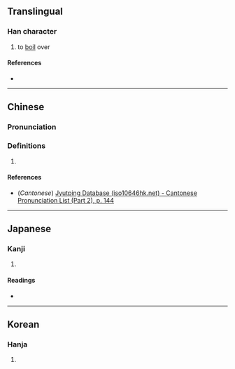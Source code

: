 {{character info/new}}
==Translingual==

===Han character===
{{Han char|rn=85|rad=水|as=12|sn=15|four=38161|canj=ETCA|ids=⿰氵普}}

# to [[boil]] over

====References====
* {{Han ref|kx=0651.130|dkj=18304|dj=1061.180|hdz=31747.080|uh=6F7D|ud=28541|bh=E656|bd=58966}}

----

==Chinese==
{{zh-forms}}

===Pronunciation===
{{zh-pron
|m=pū
|c=pou1
|mc=
|oc=
|ma=
|cat=v
}}

===Definitions===
{{zh-hanzi}}

# {{rfdef|zh}}

====References====
* (''Cantonese'') [http://www.iso10646hk.net/jp/document/download.jsp Jyutping Database (iso10646hk.net) - Cantonese Pronunciation List (Part 2), p. 144]

----

==Japanese==

===Kanji===
{{ja-kanji|grade=|rs=水12}}

# {{rfdef|ja|sort=水12}}

====Readings====
* {{ja-readings|on=[[ほ]] (ho), [[ふ]] (fu)|kun=}}

----

==Korean==

===Hanja===
{{ko-hanja|hangeul=[[보]]|eumhun=|rv=bo|mr=po|y=po}}

# {{rfdef|ko|sort=水12}}